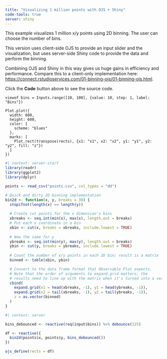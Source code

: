 ```yaml
---
title: "Visualizing 1 million points with OJS + Shiny"
code-tools: true
server: shiny
---
```


This example visualizes 1 million x/y points using 2D binning. The user can 
choose the number of bins.

This version uses client-side OJS to provide an input slider and the
visualization, but uses server-side Shiny code to provide the data and 
perform the binning. 

Combining OJS and Shiny in this way gives us huge gains in efficiency and
performance. Compare this to a client-only implementation here:
<https://connect.rstudioservices.com/01-binning-ojs/01-binning-ojs.html>.

Click the **Code** button above to see the source code.

```ojs
viewof bins = Inputs.range([10, 100], {value: 10, step: 1, label: "Bins"})
```

```ojs
Plot.plot({
  width: 600,
  height: 600,
  color: {
    scheme: "blues"
  },
  marks: [
    Plot.rect(transpose(rects), {x1: "x1", x2: "x2", y1: "y1", y2: "y2", fill: "z"})
  ]
})
```

```r
#| context: server-start
library(readr)
library(ggplot2)
library(dplyr)

points <- read_csv("points.csv", col_types = "dd")

# Quick and dirty 2D binning implementation
bin2d <- function(x, y, breaks = 30) {
  stopifnot(length(x) == length(y))
  
  # Create cut points for the x dimension's bins
  xbreaks <- seq.int(min(x), max(x), length.out = breaks)
  # Put each x coordinate in a bin
  xbin <- cut(x, breaks = xbreaks, include.lowest = TRUE)
  
  # Now the same for y
  ybreaks <- seq.int(min(y), max(y), length.out = breaks)
  ybin <- cut(y, breaks = ybreaks, include.lowest = TRUE)
  
  # Count the number of x/y points in each 2D bin; result is a matrix
  binned <- table(xbin, ybin)

  # Convert to the data frame format that Observable Plot expects.
  # Note that the order of arguments to expand.grid matters; the
  # results need to line up with the matrix when it's turned into a vector
  cbind(
    expand.grid(x1 = head(xbreaks, -1), y1 = head(ybreaks, -1)),
    expand.grid(x2 = tail(xbreaks, -1), y2 = tail(ybreaks, -1)),
    z = as.vector(binned)
  )
}
```

```r
#| context: server

bins_debounced <- reactive(req(input$bins)) %>% debounce(125)

df <- reactive({
  bin2d(points$x, points$y, bins_debounced())
})

ojs_define(rects = df)
```
